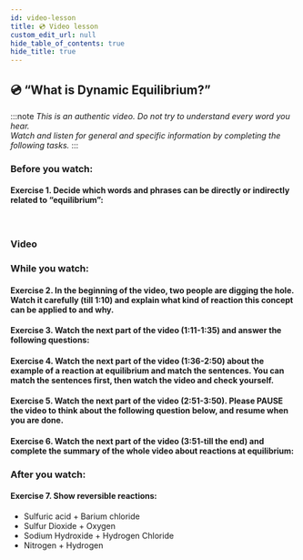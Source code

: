 ```yaml
---
id: video-lesson
title: 💿 Video lesson
custom_edit_url: null
hide_table_of_contents: true
hide_title: true
---
```



## 💿 “What is Dynamic Equilibrium?”

:::note
_This is an authentic video. Do not try to understand every word you hear._  
_Watch and listen for general and specific information by completing the following tasks._
:::

### Before you watch:

#### Exercise 1. Decide which words and phrases can be directly or indirectly related to “equilibrium”:

<br />
<Frame src="https://learningapps.org/watch?v=p4i8b735v20" height="350px" />

### Video

<ReactPlayer
  url="https://youtu.be/wlD_ImYQAgQ"
  width="853px"
  height="480px"
  controls={true}
/>

### While you watch:

#### Exercise 2. In the beginning of the video, two people are digging the hole. Watch it carefully (till 1:10) and explain what kind of reaction this concept can be applied to and why.

<Frame src="https://learningapps.org/watch?v=poji87wit20" height="220px" />

#### Exercise 3. Watch the next part of the video (1:11-1:35) and answer the following questions:

<Frame src="https://learningapps.org/watch?v=pokrefpx520" height="260px" />

#### Exercise 4. Watch the next part of the video (1:36-2:50) about the example of a reaction at equilibrium and match the sentences. You can match the sentences first, then watch the video and check yourself.

<Frame src="https://learningapps.org/watch?v=p3asekfdj20" height="320px" />

#### Exercise 5. Watch the next part of the video (2:51-3:50). Please PAUSE the video to think about the following question below, and resume when you are done.

<Frame src="https://learningapps.org/watch?v=pnc7qb9p520" height="320px" />

#### Exercise 6. Watch the next part of the video (3:51-till the end) and complete the summary of the whole video about reactions at equilibrium:

### After you watch:

#### Exercise 7. Show reversible reactions:

- Sulfuric acid + Barium chloride
- Sulfur Dioxide + Oxygen
- Sodium Hydroxide + Hydrogen Chloride
- Nitrogen + Hydrogen

